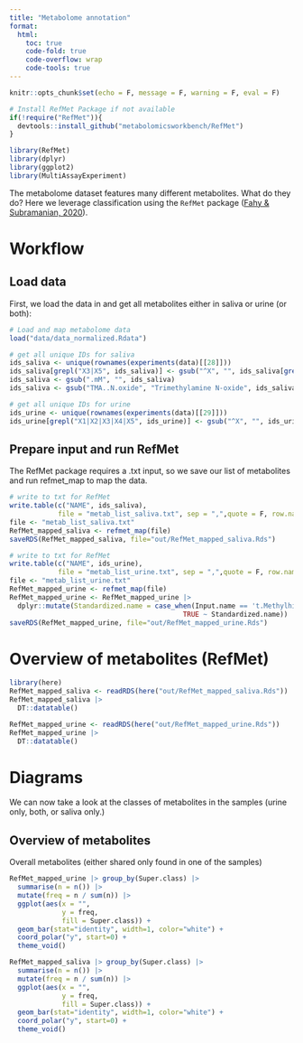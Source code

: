 ```yaml
---
title: "Metabolome annotation"
format:
  html:
    toc: true
    code-fold: true
    code-overflow: wrap
    code-tools: true
---
```


```r
knitr::opts_chunk$set(echo = F, message = F, warning = F, eval = F)

# Install RefMet Package if not available
if(!require("RefMet")){
  devtools::install_github("metabolomicsworkbench/RefMet")
}

library(RefMet)
library(dplyr)
library(ggplot2)
library(MultiAssayExperiment)
```

The metabolome dataset features many different metabolites. What do they do? Here we leverage classification using the `RefMet` package ([Fahy & Subramanian, 2020](https://www.nature.com/articles/s41592-020-01009-y)).

# Workflow

## Load data

First, we load the data in and get all metabolites either in saliva or urine (or both):

```r
# Load and map metabolome data
load("data/data_normalized.Rdata")

# get all unique IDs for saliva
ids_saliva <- unique(rownames(experiments(data)[[28]]))
ids_saliva[grepl("X3|X5", ids_saliva)] <- gsub("^X", "", ids_saliva[grepl("X3|X5", ids_saliva)])
ids_saliva <- gsub(".mM", "", ids_saliva)
ids_saliva <- gsub("TMA..N.oxide", "Trimethylamine N-oxide", ids_saliva)

# get all unique IDs for urine
ids_urine <- unique(rownames(experiments(data)[[29]]))
ids_urine[grepl("X1|X2|X3|X4|X5", ids_urine)] <- gsub("^X", "", ids_urine[grepl("X1|X2|X3|X4|X5", ids_urine)])
```

## Prepare input and run RefMet

The RefMet package requires a .txt input, so we save our list of metabolites and run refmet_map to map the data.

```r
# write to txt for RefMet
write.table(c("NAME", ids_saliva),
            file = "metab_list_saliva.txt", sep = ",",quote = F, row.names = F, col.names = F)
file <- "metab_list_saliva.txt"
RefMet_mapped_saliva <- refmet_map(file)
saveRDS(RefMet_mapped_saliva, file="out/RefMet_mapped_saliva.Rds")

# write to txt for RefMet
write.table(c("NAME", ids_urine),
            file = "metab_list_urine.txt", sep = ",",quote = F, row.names = F, col.names = F)
file <- "metab_list_urine.txt"
RefMet_mapped_urine <- refmet_map(file)
RefMet_mapped_urine <- RefMet_mapped_urine |> 
  dplyr::mutate(Standardized.name = case_when(Input.name == 't.Methylhistidine' ~ "1-Methylhistidine",
                                           TRUE ~ Standardized.name))
saveRDS(RefMet_mapped_urine, file="out/RefMet_mapped_urine.Rds")

```

# Overview of metabolites (RefMet)

```r
library(here)
RefMet_mapped_saliva <- readRDS(here("out/RefMet_mapped_saliva.Rds"))
RefMet_mapped_saliva |> 
  DT::datatable()

RefMet_mapped_urine <- readRDS(here("out/RefMet_mapped_urine.Rds"))
RefMet_mapped_urine |> 
  DT::datatable()
```


# Diagrams 

We can now take a look at the classes of metabolites in the samples (urine only, both, or saliva only.)

::: {.panel-tabset}

## Overview of metabolites

Overall metabolites (either shared only found in one of the samples)

```r
RefMet_mapped_urine |> group_by(Super.class) |> 
  summarise(n = n()) |> 
  mutate(freq = n / sum(n)) |> 
  ggplot(aes(x = "",
             y = freq,
             fill = Super.class)) +
  geom_bar(stat="identity", width=1, color="white") +
  coord_polar("y", start=0) +
  theme_void() 

RefMet_mapped_saliva |> group_by(Super.class) |> 
  summarise(n = n()) |> 
  mutate(freq = n / sum(n)) |> 
  ggplot(aes(x = "",
             y = freq,
             fill = Super.class)) +
  geom_bar(stat="identity", width=1, color="white") +
  coord_polar("y", start=0) +
  theme_void() 
```



:::